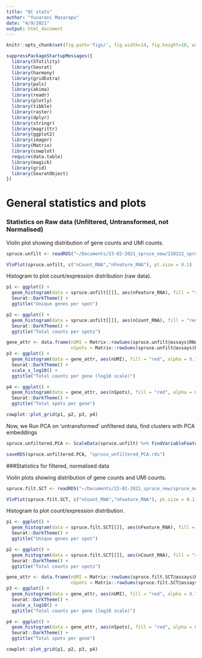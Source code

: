 ```yaml
---
title: "QC stats"
author: "Yuvarani Masarapu"
date: "4/9/2021"
output: html_document
---
```


```r
knitr::opts_chunk$set(fig.path='figs/', fig.width=14, fig.height=10, warning=FALSE, message=FALSE, echo = FALSE)
```

```r
suppressPackageStartupMessages({
  library(STutility)
  library(Seurat)
  library(harmony)
  library(gridExtra)
  library(pals)
  library(akima)
  library(readr)
  library(plotly)
  library(tibble)
  library(raster)
  library(dplyr)
  library(stringr)
  library(magrittr)
  library(ggplot2)
  library(imager)
  library(Matrix)
  library(cowplot)
  require(data.table)
  library(magick)
  library(grid)
  library(SeuratObject)
})
```

# General statistics and plots

### Statistics on Raw data (Unfiltered, Untransformed, not Normalised)

Violin plot showing distribution of gene counts and UMI counts.

```r
spruce.unfilt <- readRDS("~/Documents/23-02-2021_spruce_new/210222_spruce_raw_data.rds")

VlnPlot(spruce.unfilt, c("nCount_RNA","nFeature_RNA"), pt.size = 0.1)
```

Histogram to plot count/expression distribution (raw data).

```r
p1 <- ggplot() +
  geom_histogram(data = spruce.unfilt[[]], aes(nFeature_RNA), fill = "red", alpha = 0.7, color = "gray", bins = 50) +
  Seurat::DarkTheme() +
  ggtitle("Unique genes per spot")

p2 <- ggplot() +
  geom_histogram(data = spruce.unfilt[[]], aes(nCount_RNA), fill = "red", alpha = 0.7, color = "gray", bins = 50) +
  Seurat::DarkTheme() +
  ggtitle("Total counts per spots")

gene_attr <- data.frame(nUMI = Matrix::rowSums(spruce.unfilt@assays$RNA@counts), 
                        nSpots = Matrix::rowSums(spruce.unfilt@assays$RNA@counts > 0))
p3 <- ggplot() +
  geom_histogram(data = gene_attr, aes(nUMI), fill = "red", alpha = 0.7, color = "gray", bins = 50) +
  Seurat::DarkTheme() +
  scale_x_log10() +
  ggtitle("Total counts per gene (log10 scale)")

p4 <- ggplot() +
  geom_histogram(data = gene_attr, aes(nSpots), fill = "red", alpha = 0.7, color = "gray", bins = 50) +
  Seurat::DarkTheme() +
  ggtitle("Total spots per gene")

cowplot::plot_grid(p1, p2, p3, p4)
```

Now, we Run PCA on 'untransformed' unfiltered data, find clusters with PCA embeddings

```r
spruce.unfiltered.PCA <- ScaleData(spruce.unfilt) %>% FindVariableFeatures() %>% RunPCA() %>% RunUMAP(reduction = "pca", dims = 1:30) %>% FindNeighbors(reduction = "pca", dims = 1:30) %>% FindClusters()

saveRDS(spruce.unfiltered.PCA, "spruce_unfiltered_PCA.rds")
```


###Statistics for filtered, normalised data

Violin plots showing distribution of gene counts and UMI counts.

```r
spruce.filt.SCT <- readRDS("~/Documents/23-02-2021_spruce_new/spruce_merged_obj_19-03-2021.rds")

VlnPlot(spruce.filt.SCT, c("nCount_RNA","nFeature_RNA"), pt.size = 0.1)
```


Histogram to plot count/expression distribution.

```r
p1 <- ggplot() +
  geom_histogram(data = spruce.filt.SCT[[]], aes(nFeature_RNA), fill = "red", alpha = 0.7, color = "gray", bins = 50) +
  Seurat::DarkTheme() +
  ggtitle("Unique genes per spot")

p2 <- ggplot() +
  geom_histogram(data = spruce.filt.SCT[[]], aes(nCount_RNA), fill = "red", alpha = 0.7, color = "gray", bins = 50) +
  Seurat::DarkTheme() +
  ggtitle("Total counts per spots")

gene_attr <- data.frame(nUMI = Matrix::rowSums(spruce.filt.SCT@assays$RNA@counts), 
                        nSpots = Matrix::rowSums(spruce.filt.SCT@assays$RNA@counts > 0))
p3 <- ggplot() +
  geom_histogram(data = gene_attr, aes(nUMI), fill = "red", alpha = 0.7, color = "gray", bins = 50) +
  Seurat::DarkTheme() +
  scale_x_log10() +
  ggtitle("Total counts per gene (log10 scale)")

p4 <- ggplot() +
  geom_histogram(data = gene_attr, aes(nSpots), fill = "red", alpha = 0.7, color = "gray", bins = 50) +
  Seurat::DarkTheme() +
  ggtitle("Total spots per gene")

cowplot::plot_grid(p1, p2, p3, p4)
```

